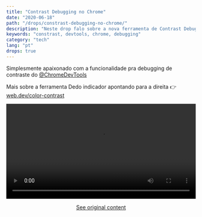```yaml
---
title: "Contrast Debugging no Chrome"
date: "2020-06-18"
path: "/drops/constrast-debugging-no-chrome/"
description: "Neste drop falo sobre a nova ferramenta de Contrast Debugging no Chrome."
keywords: "constrast, devtools, chrome, debugging"
category: "tech"
lang: "pt"
drops: true
---
```


<div class="drop">

Simplesmente apaixonado com a funcionalidade pra debugging de contraste do [@ChromeDevTools](https://twitter.com/ChromeDevTools)

Mais sobre a ferramenta Dedo indicador apontando para a direita 👉 [web.dev/color-contrast](https://web.dev/color-contrast)

<video class="post-video" style="margin-bottom: 0;" src="https://video.twimg.com/tweet_video/EazqJzbWAAAaWxy.mp4" width="100%" controls autoplay loop playsinline></video>

<center class="center-original-content">
<a href="https://twitter.com/obetomuniz/status/1273650385564164104" target="_blank" rel="noopener noreferrer">See original content</a>
</center>

</div>
